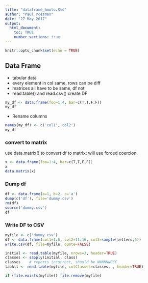 ```yaml
---
title: "dataframe_howto.Rmd"
author: "Paul roetman"
date: "27 May 2017"
output: 
  html_document:
    toc: TRUE
    number_sections: true
---
```


```r
knitr::opts_chunk$set(echo = TRUE)
```

## Data Frame

* tabular data
* every element in col same, rows can be diff
* matrices all have to be same, df not
* read.table() and read.csv() create DF

```r
my_df <- data.frame(foo=1:4, bar=c(T,T,F,F))
my_df
```

* Rename columns
```r
names(my_df) <- c('col1','col2')
my_df
```

### convert to matrix
use data.matrix() to convert df to matrix; will use forced coercion.

```r
x <- data.frame(foo=1:4, bar=c(T,T,F,F))
x
data.matrix(x)
```

### Dump df
```r
df <- data.frame(a=1, b=2, c='a')
dump(c('df'), file='dummy.csv')
rm(df)
source('dummy.csv')
df
```

### Write DF to CSV

```r
myfile <- c('dummy.csv')
df <- data.frame(col1=1:6, col2=11:16, col3=sample(letters,6))
write.csv(df, file=myfile, quote=FALSE)

initial <- read.table(myfile, nrows=3, header=TRUE)
classes <- sapply(initial, class)
classes    # reports incorrect, should be NNNNNNCCC
tabAll <- read.table(myfile, colClasses=classes, , header=TRUE)

if (file.exists(myfile)) file.remove(myfile)
```

